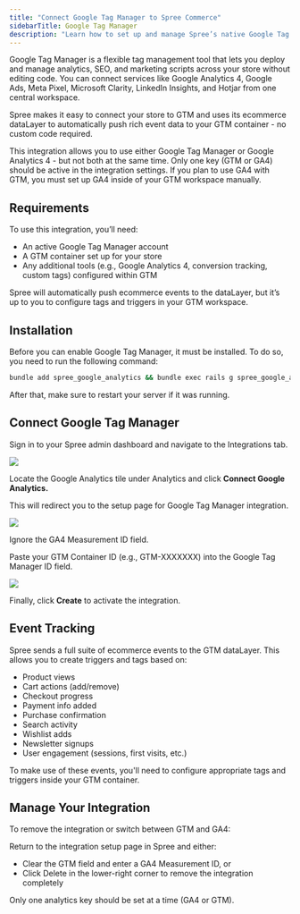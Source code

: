 ```yaml
---
title: "Connect Google Tag Manager to Spree Commerce"
sidebarTitle: Google Tag Manager
description: "Learn how to set up and manage Spree’s native Google Tag Manager integration."
---
```


Google Tag Manager is a flexible tag management tool that lets you deploy and manage analytics, SEO, and marketing scripts across your store without editing code. You can connect services like Google Analytics 4, Google Ads, Meta Pixel, Microsoft Clarity, LinkedIn Insights, and Hotjar from one central workspace.

Spree makes it easy to connect your store to GTM and uses its ecommerce dataLayer to automatically push rich event data to your GTM container - no custom code required.

<Warning>
  This integration allows you to use either Google Tag Manager or Google Analytics 4 - but not both at the same time. Only one key (GTM or GA4) should be active in the integration settings. If you plan to use GA4 with GTM, you must set up GA4 inside of your GTM workspace manually.
</Warning>

## Requirements

To use this integration, you’ll need:

- An active Google Tag Manager account
- A GTM container set up for your store
- Any additional tools (e.g., Google Analytics 4, conversion tracking, custom tags) configured within GTM

Spree will automatically push ecommerce events to the dataLayer, but it’s up to you to configure tags and triggers in your GTM workspace.

## Installation

Before you can enable Google Tag Manager, it must be installed. To do so, you need to run the following command:

```bash
bundle add spree_google_analytics && bundle exec rails g spree_google_analytics:install
```

After that, make sure to restart your server if it was running.

## Connect Google Tag Manager

Sign in to your Spree admin dashboard and navigate to the Integrations tab.

![](/images/integrations/google-tag-manager/1.integrations_tab.png)

Locate the Google Analytics tile under Analytics and click **Connect Google Analytics.**

This will redirect you to the setup page for Google Tag Manager integration.

![](/images/integrations/google-tag-manager/2.gtm_form.png)

Ignore the GA4 Measurement ID field.

Paste your GTM Container ID (e.g., GTM-XXXXXXX) into the Google Tag Manager ID field.

![](/images/integrations/google-tag-manager/3.gtm_id.png)

Finally, click **Create** to activate the integration.

## Event Tracking

Spree sends a full suite of ecommerce events to the GTM dataLayer. This allows you to create triggers and tags based on:

- Product views
- Cart actions (add/remove)
- Checkout progress
- Payment info added
- Purchase confirmation
- Search activity
- Wishlist adds
- Newsletter signups
- User engagement (sessions, first visits, etc.)

To make use of these events, you'll need to configure appropriate tags and triggers inside your GTM container.

## Manage Your Integration

To remove the integration or switch between GTM and GA4:

Return to the integration setup page in Spree and either:

- Clear the GTM field and enter a GA4 Measurement ID, or
- Click Delete in the lower-right corner to remove the integration completely

<Note>Only one analytics key should be set at a time (GA4 or GTM).</Note>
